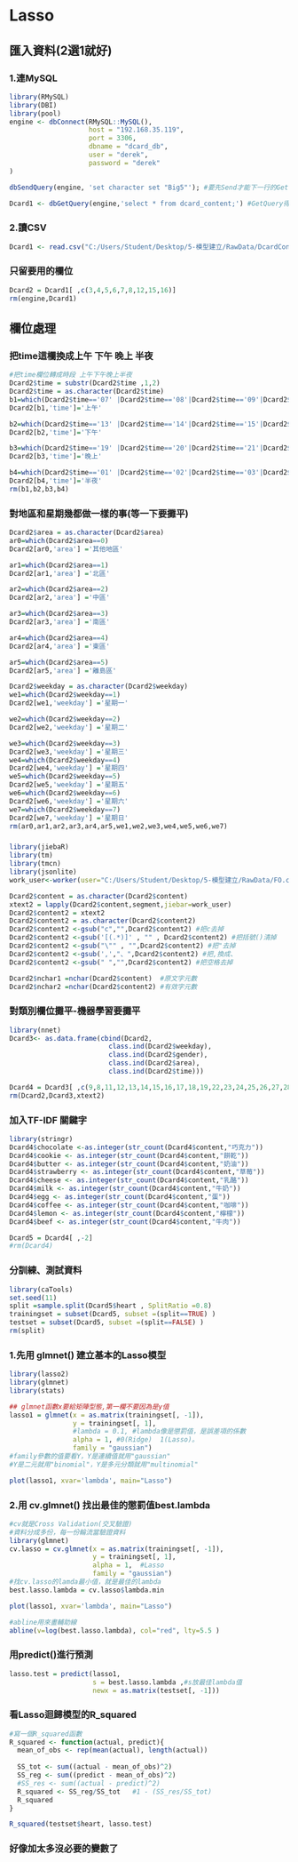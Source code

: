 # Lasso


## 匯入資料(2選1就好)
### 1.連MySQL
```{r}
library(RMySQL)
library(DBI)
library(pool)
engine <- dbConnect(RMySQL::MySQL(),
                    host = "192.168.35.119",
                    port = 3306,
                    dbname = "dcard_db",
                    user = "derek",
                    password = "derek"
)

dbSendQuery(engine, 'set character set "Big5"'); #要先Send才能下一行的Get

Dcard1 <- dbGetQuery(engine,'select * from dcard_content;') #GetQuery得到dataframe

```

### 2.讀CSV
```{r}
Dcard1 <- read.csv("C:/Users/Student/Desktop/5-模型建立/RawData/DcardContent.csv")
```

### 只留要用的欄位
```{r}
Dcard2 = Dcard1[ ,c(3,4,5,6,7,8,12,15,16)]
rm(engine,Dcard1)
```

## 欄位處理
### 把time這欄換成上午 下午 晚上 半夜
```{r}
#把time欄位轉成時段 上午下午晚上半夜
Dcard2$time = substr(Dcard2$time ,1,2)
Dcard2$time = as.character(Dcard2$time)
b1=which(Dcard2$time=='07' |Dcard2$time=='08'|Dcard2$time=='09'|Dcard2$time=='10'|Dcard2$time=='11'|Dcard2$time=='12' )
Dcard2[b1,'time']='上午' 

b2=which(Dcard2$time=='13' |Dcard2$time=='14'|Dcard2$time=='15'|Dcard2$time=='16'|Dcard2$time=='17'|Dcard2$time=='18' )
Dcard2[b2,'time']='下午' 

b3=which(Dcard2$time=='19' |Dcard2$time=='20'|Dcard2$time=='21'|Dcard2$time=='22'|Dcard2$time=='23'|Dcard2$time=='00' )
Dcard2[b3,'time']='晚上' 

b4=which(Dcard2$time=='01' |Dcard2$time=='02'|Dcard2$time=='03'|Dcard2$time=='04'|Dcard2$time=='05'|Dcard2$time=='06' )
Dcard2[b4,'time']='半夜' 
rm(b1,b2,b3,b4)
```

### 對地區和星期幾都做一樣的事(等一下要攤平)
```{r}
Dcard2$area = as.character(Dcard2$area)
ar0=which(Dcard2$area==0)
Dcard2[ar0,'area'] ='其他地區'

ar1=which(Dcard2$area==1)
Dcard2[ar1,'area'] ='北區'

ar2=which(Dcard2$area==2)
Dcard2[ar2,'area'] ='中區'

ar3=which(Dcard2$area==3)
Dcard2[ar3,'area'] ='南區'

ar4=which(Dcard2$area==4)
Dcard2[ar4,'area'] ='東區'

ar5=which(Dcard2$area==5)
Dcard2[ar5,'area'] ='離島區'

Dcard2$weekday = as.character(Dcard2$weekday)
we1=which(Dcard2$weekday==1)
Dcard2[we1,'weekday'] ='星期一'

we2=which(Dcard2$weekday==2)
Dcard2[we2,'weekday'] ='星期二'

we3=which(Dcard2$weekday==3)
Dcard2[we3,'weekday'] ='星期三'
we4=which(Dcard2$weekday==4)
Dcard2[we4,'weekday'] ='星期四'
we5=which(Dcard2$weekday==5)
Dcard2[we5,'weekday'] ='星期五'
we6=which(Dcard2$weekday==6)
Dcard2[we6,'weekday'] ='星期六'
we7=which(Dcard2$weekday==7)
Dcard2[we7,'weekday'] ='星期日'
rm(ar0,ar1,ar2,ar3,ar4,ar5,we1,we2,we3,we4,we5,we6,we7)
```

###
```{r}
library(jiebaR)
library(tm)
library(tmcn) 
library(jsonlite)
work_user<-worker(user="C:/Users/Student/Desktop/5-模型建立/RawData/FO.csv",                  stop_word="C:/Users/Student/Desktop/5-模型建立/RawData/stop2.csv")

Dcard2$content = as.character(Dcard2$content)
xtext2 = lapply(Dcard2$content,segment,jiebar=work_user)
Dcard2$content2 = xtext2 
Dcard2$content2 = as.character(Dcard2$content2)
Dcard2$content2 <-gsub("c","",Dcard2$content2) #把c去掉
Dcard2$content2 <-gsub('[(.*)]' , "" , Dcard2$content2) #把括號()清掉
Dcard2$content2 <-gsub("\"" , "",Dcard2$content2) #把"去掉
Dcard2$content2 <-gsub(',',"、",Dcard2$content2) #把,換成、
Dcard2$content2 <-gsub(" ","",Dcard2$content2) #把空格去掉

Dcard2$nchar1 =nchar(Dcard2$content)  #原文字元數
Dcard2$nchar2 =nchar(Dcard2$content2) #有效字元數
```

### 對類別欄位攤平-機器學習要攤平
```{r}
library(nnet)
Dcard3<- as.data.frame(cbind(Dcard2, 
                         class.ind(Dcard2$weekday),
                         class.ind(Dcard2$gender),
                         class.ind(Dcard2$area),
                         class.ind(Dcard2$time)))

Dcard4 = Dcard3[ ,c(9,8,11,12,13,14,15,16,17,18,19,22,23,24,25,26,27,28,29,30,31,32,33)]
rm(Dcard2,Dcard3,xtext2)
```

### 加入TF-IDF 關鍵字
```{r}
library(stringr)
Dcard4$chocolate <-as.integer(str_count(Dcard4$content,"巧克力"))
Dcard4$cookie <- as.integer(str_count(Dcard4$content,"餅乾"))
Dcard4$butter <- as.integer(str_count(Dcard4$content,"奶油"))
Dcard4$strawberry <- as.integer(str_count(Dcard4$content,"草莓"))
Dcard4$cheese <- as.integer(str_count(Dcard4$content,"乳酪"))
Dcard4$milk <- as.integer(str_count(Dcard4$content,"牛奶"))
Dcard4$egg <- as.integer(str_count(Dcard4$content,"蛋"))
Dcard4$coffee <- as.integer(str_count(Dcard4$content,"咖啡"))
Dcard4$lemon <- as.integer(str_count(Dcard4$content,"檸檬"))
Dcard4$beef <- as.integer(str_count(Dcard4$content,"牛肉"))

Dcard5 = Dcard4[ ,-2]
#rm(Dcard4)
```

### 分訓練、測試資料
```{r}
library(caTools)
set.seed(11)
split =sample.split(Dcard5$heart , SplitRatio =0.8)
trainingset = subset(Dcard5, subset =(split==TRUE) )
testset = subset(Dcard5, subset =(split==FALSE) )
rm(split)
```


### 1.先用 glmnet() 建立基本的Lasso模型
```{r}
library(lasso2)
library(glmnet)
library(stats)

## glmnet函數x要給矩陣型態,第一欄不要因為是y值
lasso1 = glmnet(x = as.matrix(trainingset[, -1]), 
                y = trainingset[, 1],
                #lambda = 0.1, #lambda像是懲罰值，是誤差項的係數
                alpha = 1, #0(Ridge)  1(Lasso)。
                family = "gaussian")
#family參數的值要看Y，Y是連續值就用"gaussian"
#Y是二元就用"binomial"，Y是多元分類就用"multinomial"

plot(lasso1, xvar='lambda', main="Lasso")
```


### 2.用 cv.glmnet() 找出最佳的懲罰值best.lambda
```{r}
#cv就是Cross Validation(交叉驗證)
#資料分成多份，每一份輪流當驗證資料
library(glmnet)
cv.lasso = cv.glmnet(x = as.matrix(trainingset[, -1]), 
                     y = trainingset[, 1], 
                     alpha = 1,  #Lasso
                     family = "gaussian")
#找cv.lasso的lamda最小值，就是最佳的lambda
best.lasso.lambda = cv.lasso$lambda.min

plot(lasso1, xvar='lambda', main="Lasso")

#abline用來畫輔助線
abline(v=log(best.lasso.lambda), col="red", lty=5.5 )
```

###  用predict()進行預測
```{r}
lasso.test = predict(lasso1, 
                     s = best.lasso.lambda ,#s放最佳lambda值 
                     newx = as.matrix(testset[, -1]))
```

### 看Lasso迴歸模型的R_squared
```{r}
#寫一個R_squared函數
R_squared <- function(actual, predict){
  mean_of_obs <- rep(mean(actual), length(actual))
  
  SS_tot <- sum((actual - mean_of_obs)^2)
  SS_reg <- sum((predict - mean_of_obs)^2)
  #SS_res <- sum((actual - predict)^2)
  R_squared <- SS_reg/SS_tot   #1 - (SS_res/SS_tot)
  R_squared
}

R_squared(testset$heart, lasso.test)
```

### 好像加太多沒必要的變數了